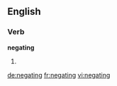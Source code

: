 ==English==

===Verb===
'''negating'''

# {{present participle of|[[negate]]}}

[[de:negating]]
[[fr:negating]]
[[vi:negating]]